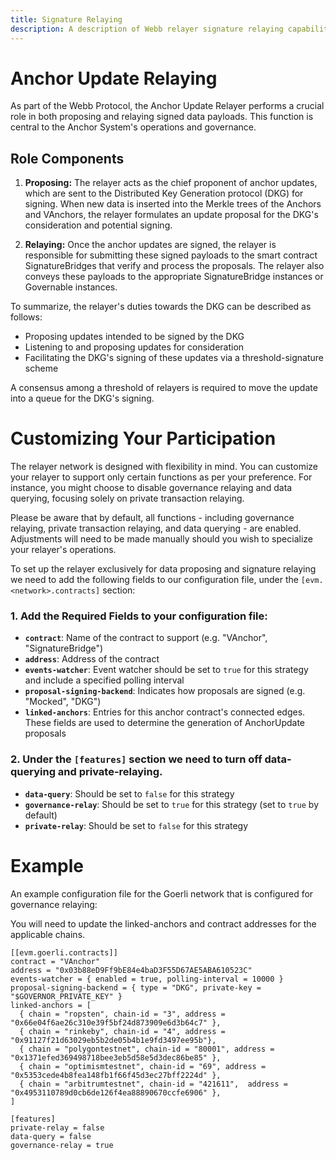 ```yaml
---
title: Signature Relaying
description: A description of Webb relayer signature relaying capabilities. 
---
```



# Anchor Update Relaying

As part of the Webb Protocol, the Anchor Update Relayer performs a crucial role in both proposing and relaying signed data payloads. This function is central to the Anchor System's operations and governance. 

## Role Components

1. **Proposing:** The relayer acts as the chief proponent of anchor updates, which are sent to the Distributed Key Generation protocol (DKG) for signing. When new data is inserted into the Merkle trees of the Anchors and VAnchors, the relayer formulates an update proposal for the DKG's consideration and potential signing.

2. **Relaying:** Once the anchor updates are signed, the relayer is responsible for submitting these signed payloads to the smart contract SignatureBridges that verify and process the proposals. The relayer also conveys these payloads to the appropriate SignatureBridge instances or Governable instances.

To summarize, the relayer's duties towards the DKG can be described as follows:

- Proposing updates intended to be signed by the DKG
- Listening to and proposing updates for consideration
- Facilitating the DKG's signing of these updates via a threshold-signature scheme

A consensus among a threshold of relayers is required to move the update into a queue for the DKG's signing.

# Customizing Your Participation

The relayer network is designed with flexibility in mind. You can customize your relayer to support only certain functions as per your preference. For instance, you might choose to disable governance relaying and data querying, focusing solely on private transaction relaying.

Please be aware that by default, all functions - including governance relaying, private transaction relaying, and data querying - are enabled. Adjustments will need to be made manually should you wish to specialize your relayer's operations.

To set up the relayer exclusively for data proposing and signature relaying we need to add the following fields to our configuration file, under the
`[evm.<network>.contracts]` section:

### 1. Add the Required Fields to your configuration file:

- **`contract`**: Name of the contract to support (e.g. "VAnchor", "SignatureBridge")
- **`address`**: Address of the contract
- **`events-watcher`**: Event watcher should be set to `true` for this strategy and include a specified polling interval
- **`proposal-signing-backend`**: Indicates how proposals are signed (e.g. "Mocked", "DKG")
- **`linked-anchors`**: Entries for this anchor contract's connected edges. These fields are used to determine the generation of AnchorUpdate proposals

### 2. Under the `[features]` section we need to turn off data-querying and private-relaying.

- **`data-query`**: Should be set to `false` for this strategy
- **`governance-relay`**: Should be set to `true` for this strategy (set to `true` by default)
- **`private-relay`**: Should be set to `false` for this strategy


# Example 
An example configuration file for the Goerli network that is configured for governance relaying:

<Callout type="info">
  You will need to update the linked-anchors and contract addresses for the applicable chains.
</Callout>

```
[[evm.goerli.contracts]]
contract = "VAnchor"
address = "0x03b88eD9Ff9bE84e4baD3F55D67AE5ABA610523C"
events-watcher = { enabled = true, polling-interval = 10000 }
proposal-signing-backend = { type = "DKG", private-key = "$GOVERNOR_PRIVATE_KEY" }
linked-anchors = [
  { chain = "ropsten", chain-id = "3", address = "0x66e04f6ae26c310e39f5bf24d873909e6d3b64c7" },
  { chain = "rinkeby", chain-id = "4", address = "0x91127f21d63029eb5b2de05b4b1e9fd3497ee95b"},
  { chain = "polygontestnet", chain-id = "80001", address = "0x1371efed369498718bee3eb5d58e5d3dec86be85" },
  { chain = "optimismtestnet", chain-id = "69", address = "0x5353cede4b8fea148fb1f66f45d3ec27bff2224d" },
  { chain = "arbitrumtestnet", chain-id = "421611",  address = "0x4953110789d0cb6de126f4ea88890670ccfe6906" },
]

[features]
private-relay = false
data-query = false
governance-relay = true
```
